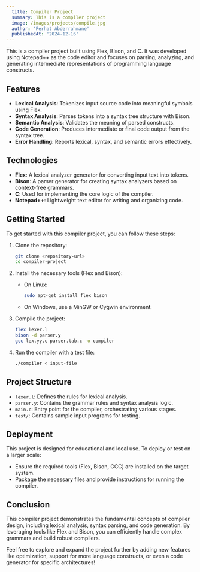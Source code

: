 ```yaml
---
  title: Compiler Project
  summary: This is a compiler project
  image: /images/projects/compile.jpg
  author: 'Ferhat Abderrahmane'
  publishedAt: '2024-12-16'
---
```


This is a compiler project built using Flex, Bison, and C. It was developed using Notepad++ as the code editor and focuses on parsing, analyzing, and generating intermediate representations of programming language constructs.

## Features
- **Lexical Analysis**: Tokenizes input source code into meaningful symbols using Flex.
- **Syntax Analysis**: Parses tokens into a syntax tree structure with Bison.
- **Semantic Analysis**: Validates the meaning of parsed constructs.
- **Code Generation**: Produces intermediate or final code output from the syntax tree.
- **Error Handling**: Reports lexical, syntax, and semantic errors effectively.

## Technologies
- **Flex**: A lexical analyzer generator for converting input text into tokens.
- **Bison**: A parser generator for creating syntax analyzers based on context-free grammars.
- **C**: Used for implementing the core logic of the compiler.
- **Notepad++**: Lightweight text editor for writing and organizing code.

## Getting Started
To get started with this compiler project, you can follow these steps:

1. Clone the repository:
   ```bash
   git clone <repository-url>
   cd compiler-project
   ```

2. Install the necessary tools (Flex and Bison):
   - On Linux:
     ```bash
     sudo apt-get install flex bison
     ```
   - On Windows, use a MinGW or Cygwin environment.

3. Compile the project:
   ```bash
   flex lexer.l
   bison -d parser.y
   gcc lex.yy.c parser.tab.c -o compiler
   ```

4. Run the compiler with a test file:
   ```bash
   ./compiler < input-file
   ```

## Project Structure
- `lexer.l`: Defines the rules for lexical analysis.
- `parser.y`: Contains the grammar rules and syntax analysis logic.
- `main.c`: Entry point for the compiler, orchestrating various stages.
- `test/`: Contains sample input programs for testing.

## Deployment
This project is designed for educational and local use. To deploy or test on a larger scale:
- Ensure the required tools (Flex, Bison, GCC) are installed on the target system.
- Package the necessary files and provide instructions for running the compiler.

## Conclusion
This compiler project demonstrates the fundamental concepts of compiler design, including lexical analysis, syntax parsing, and code generation. By leveraging tools like Flex and Bison, you can efficiently handle complex grammars and build robust compilers.

Feel free to explore and expand the project further by adding new features like optimization, support for more language constructs, or even a code generator for specific architectures!

